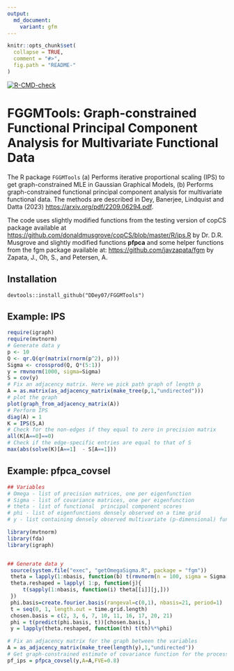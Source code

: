 ```yaml
---
output:
  md_document:
    variant: gfm
---
```


<!-- README.md is generated from README.Rmd. Please edit that file -->

```r
knitr::opts_chunk$set(
  collapse = TRUE,
  comment = "#>",
  fig.path = "README-"
)
```

<!-- badges: start -->
  [![R-CMD-check](https://github.com/Ddey07/FGGMTools/actions/workflows/R-CMD-check.yaml/badge.svg)](https://github.com/Ddey07/FGGMTools/actions/workflows/R-CMD-check.yaml)
  <!-- badges: end -->

# FGGMTools: Graph-constrained Functional Principal Component Analysis for Multivariate Functional Data

The R package `FGGMTools` (a) Performs iterative proportional scaling (IPS) to get graph-constrained MLE in Gaussian Graphical Models, (b) Performs graph-constrained functional principal component analysis for multivariate functional data. The methods are described in Dey, Banerjee, Lindquist and Datta (2023) <https://arxiv.org/pdf/2209.06294.pdf>. 

The code uses slightly modified functions from the testing version of copCS package available at <https://github.com/donaldmusgrove/copCS/blob/master/R/ips.R> by Dr. D.R. Musgrove and slightly modified functions **pfpca** and some helper functions from the fgm package available at: <https://github.com/javzapata/fgm> by Zapata, J., Oh, S., and Petersen, A.

## Installation

```install
devtools::install_github("DDey07/FGGMTools")
```


## Example: IPS

```r
require(igraph)
require(mvtnorm)
# Generate data y
p <- 10
Q <- qr.Q(qr(matrix(rnorm(p^2), p)))
Sigma <- crossprod(Q, Q*(5:1))
y = rmvnorm(1000, sigma=Sigma)
S = cov(y)
# Fix an adjacency matrix. Here we pick path graph of length p
A = as.matrix(as_adjacency_matrix(make_tree(p,1,"undirected")))
# plot the graph
plot(graph_from_adjacency_matrix(A))
# Perform IPS
diag(A) = 1
K = IPS(S,A)
# Check for the non-edges if they equal to zero in precision matrix
all(K[A==0]==0)
# Check if the edge-specific entries are equal to that of S
max(abs(solve(K)[A==1]  - S[A==1]))
```

## Example: pfpca_covsel

```r
## Variables
# Omega - list of precision matrices, one per eigenfunction
# Sigma - list of covariance matrices, one per eigenfunction
# theta - list of functional  principal component scores
# phi - list of eigenfunctions densely observed on a time grid
# y - list containing densely observed multivariate (p-dimensional) functional data

library(mvtnorm)
library(fda)
library(igraph)


## Generate data y
 source(system.file("exec", "getOmegaSigma.R", package = "fgm"))
 theta = lapply(1:nbasis, function(b) t(rmvnorm(n = 100, sigma = Sigma[[b]])))
 theta.reshaped = lapply( 1:p, function(j){
     t(sapply(1:nbasis, function(i) theta[[i]][j,]))
 })
 phi.basis=create.fourier.basis(rangeval=c(0,1), nbasis=21, period=1)
 t = seq(0, 1, length.out = time.grid.length)
 chosen.basis = c(2, 3, 6, 7, 10, 11, 16, 17, 20, 21)
 phi = t(predict(phi.basis, t))[chosen.basis,]
 y = lapply(theta.reshaped, function(th) t(th)%*%phi)

# Fix an adjacency matrix for the graph between the variables
A = as_adjacency_matrix(make_tree(length(y),1,"undirected"))
# Get graph-constrained estimate of covariance function for the process
pf_ips = pfpca_covsel(y,A=A,FVE=0.8)
```
